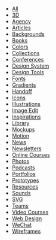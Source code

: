 - [All](/)
- [3D](3d)
- [Agency](agency)
- [Articles](article)
- [Backgrounds](background)
- [Books](book)
- [Colors](color)
- [Collections](collection)
- [Conferences](conference)
- [Design System](designsystem)
- [Design Tools](tool)
- [Fonts](font)
- [Gradients](gradient)
- [Handoff](handoff)
- [Icons](icon)
- [Illustrations](illustration)
- [Image Edit](image)
- [Inspirations](inspiration)
- [Library](library)
- [Mockups](mockup)
- [Motion](motion)
- [News](news)
- [Newsletters](newsletter)
- [Online Courses](onlinecourse)
- [Photos](photo)
- [Podcasts](podcast)
- [Portfolios](portfolio)
- [Prototypes](prototype)
- [Resources](resource)
- [Sounds](sound)
- [SVG](svg)
- [Teams](team)
- [Video Courses](videocourse)
- [Web Design](web)
- [WeChat](wechat)
- [Wireframes](wireframe)